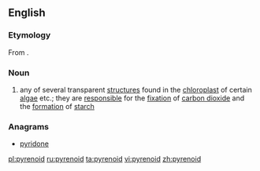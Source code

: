 ==English==

===Etymology===
From {{suffix|pyrene|oid|lang=en}}.

===Noun===
{{wikipedia}}
{{en-noun}}

# {{context|biology|lang=en}} any of several transparent [[structure]]s found in the [[chloroplast]] of certain [[algae]] etc.; they are [[responsible]] for the [[fixation]] of [[carbon dioxide]] and the [[formation]] of [[starch]]

===Anagrams===
* [[pyridone#English|pyridone]]

[[pl:pyrenoid]]
[[ru:pyrenoid]]
[[ta:pyrenoid]]
[[vi:pyrenoid]]
[[zh:pyrenoid]]